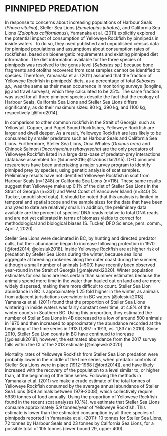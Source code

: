# PINNIPED PREDATION {#app:pinniped-predation}

In response to concerns about increasing populations of Harbour Seals (*Phoca vitulina*), Steller Sea Lions (*Eumetopias jubatus*), and California Sea Lions (*Zalophus californianus*), Yamanaka et al. (2011) explicitly explored the potential impact of consumption of Yelloweye Rockfish by pinnipeds in inside waters. 
To do so, they used published and unpublished census data for pinniped populations and assumptions about consumption rates of rockfishes, based on bioenergetic requirements and existing pinniped diet information. 
The diet information available for the three species of pinnipeds was resolved to the genus level (*Sebastes sp.*) because bone fragments and otoliths recovered from scat samples cannot be identified to species.
Therefore, Yamanaka et al. (2011) assumed that the fraction of Yelloweye Rockfish in pinnipeds' diets, as a percentage of total *Sebastes sp.*, was the same as their mean occurrence in monitoring surveys (longline, jig and trawl surveys), which they calculated to be 25%. 
The same fraction was used for all three pinniped species despite the fact that the ecology of Harbour Seals, California Sea Lions and Steller Sea Lions differs significantly, as do their maximum sizes: 80 kg, 390 kg, and 1100 kg, respectively [@ford2014].

In comparison to other common rockfish in the Strait of Georgia, such as Yellowtail, Copper, and Puget Sound Rockfishes, Yelloweye Rockfish are larger and dwell deeper. As a result, Yelloweye Rockfish are less likely to be consumed by smaller predators such as Harbour Seals and California Sea Lions.
Furthermore, Steller Sea Lions, Orca Whales (*Orcinus orca*) and Chinook Salmon (*Oncorhynchus tshawytscha*) are the only predators of Yelloweye Rockfish listed in a large data-base of predator-prey interactions (database assembled for @dunne2016; @szoboszlai2015). 
DFO pinniped researchers have been undertaking a major survey program to identify pinniped prey by species, using genetic analysis of scat samples. 
Preliminary results have not identified Yelloweye Rockfish in scat from Harbour Seals (n=1248) or California Sea Lions (n=116). These same results suggest that Yelloweye make up 0.1% of the diet of Steller Sea Lions in the Strait of Georgia (n=331) and West Coast of Vancouver Island (n=340) (S. Tucker, unpublished data). 
It should be noted that this analysis is limited in temporal and spatial scope and the sample sizes for the data that have been analyzed to date are relatively small. 
In addition, the preliminary data available are the percent of species' DNA reads relative to total DNA reads and are not yet calibrated in terms of biomass yields to correct for methodological and biological biases (S. Tucker, DFO Science, pers. comm., April 7, 2020).    

Steller Sea Lions were decimated in BC, by hunting and directed predator culls, but their abundance began to increase following protection in 1970 [@ford2014; @olesiuk2018]. Inside Yelloweye Rockfish are at higher risk of predation by Steller Sea Lions during the winter, because sea lions aggregate at breeding rookeries along the outer coast during the summer, although a small number of animals (~500) have recently been observed year-round in the Strait of Georgia [@majewski2020].
Winter population estimates for sea lions are less certain than summer estimates because the animals spend more time in the water than hauled out on land and are more widely dispersed, making them more difficult to count.
Steller Sea Lion abundance in BC is approximately 1.25 fold higher in the winter, as animals from adjacent jurisdictions overwinter in BC waters [@olesiuk2018].
Yamanaka et al. (2011) found that the proportion of Steller Sea Lions wintering in inside waters was fairly constant over time, at 4.8% of the winter counts in Southern BC. 
Using this proportion, they estimated the number of Stellar Sea Lions in 4B decreased to a low of around 500 animals in 1970 and then increased to approximately the abundance recorded at the beginning of the time series in 1913 (1,897 in 1913, vs. 1,837 in 2010).
Since 2010, Steller Sea Lion counts in BC have continued to increase [@olesiuk2018]; however, the estimated abundance from the 2017 survey falls within the CI of the 2013 estimate [@majewski2020]. 

Mortality rates of Yelloweye Rockfish from Steller Sea Lion predation were probably lower in the middle of the time series, when predator controls of Steller Sea Lions were in place (1912-1968 [@ford2014]), and have likely increased with the recovery of the population to a level similar to, or higher than, at the beginning of the time series.
Following the methods in Yamanaka et al. (2011) we make a crude estimate of the total tonnes of Yelloweye Rockfish consumed by the average annual abundance of Steller Sea Lions (909 animals between 1979-2008), which collectively require 5939 tonnes of food annually. 
Using the proportion of Yelloweye Rockfish found in the recent scat analyses (0.1%), we estimate that Steller Sea Lions consume approximately 5.9 tonnes/year of Yelloweye Rockfish. 
This estimate is lower than the estimated consumption by all three species of pinnipeds reported in Yamanaka et al. (2011): 10 tonnes for Steller Sea Lions, 72 tonnes by Harbour Seals and 23 tonnes by California Sea Lions, for a possible total of 105 tonnes (lower bound 29, upper 400). 

